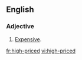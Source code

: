==English==
===Adjective===
{{en-adj|higher-priced|highest-priced}}

#[[expensive|Expensive]].

[[fr:high-priced]]
[[vi:high-priced]]